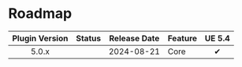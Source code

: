 
# Roadmap

| Plugin Version |   Status    |      Release Date       | Feature | <nobr>UE 5.4</nobr> |
|:--------------:|:-----------:|:-----------------------:|---------|:-------------------:|
|     5.0.x      | <Released/> | <nobr>2024-08-21</nobr> | Core    |          ✔          |
